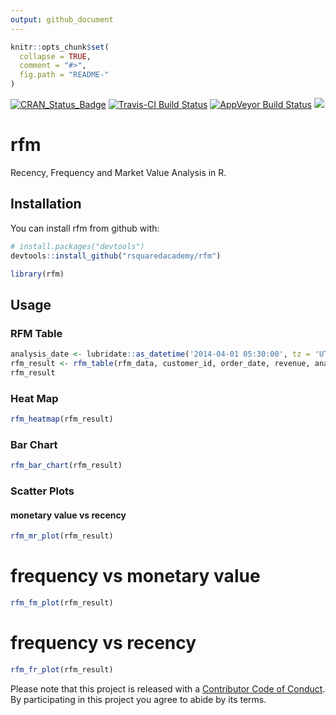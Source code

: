 ```yaml
---
output: github_document
---
```


<!-- README.md is generated from README.Rmd. Please edit that file -->

```r
knitr::opts_chunk$set(
  collapse = TRUE,
  comment = "#>",
  fig.path = "README-"
)
```

[![CRAN\_Status\_Badge](http://www.r-pkg.org/badges/version/rfm)](https://cran.r-project.org/package=rfm) [![Travis-CI Build Status](https://travis-ci.org/rsquaredacademy/rfm.svg?branch=master)](https://travis-ci.org/rsquaredacademy/rfm) [![AppVeyor Build Status](https://ci.appveyor.com/api/projects/status/github/rsquaredacademy/rfm?branch=master&svg=true)](https://ci.appveyor.com/project/rsquaredacademy/rfm) [![](https://cranlogs.r-pkg.org/badges/grand-total/rfm)](https://cran.r-project.org/package=rfm)

# rfm

Recency, Frequency and Market Value Analysis in R.

## Installation

You can install rfm from github with:

```r
# install.packages("devtools")
devtools::install_github("rsquaredacademy/rfm")
```

```r
library(rfm)
```

## Usage

### RFM Table

```r
analysis_date <- lubridate::as_datetime('2014-04-01 05:30:00', tz = 'UTC')
rfm_result <- rfm_table(rfm_data, customer_id, order_date, revenue, analysis_date)
rfm_result
```

### Heat Map

```r
rfm_heatmap(rfm_result)
```

### Bar Chart

```r
rfm_bar_chart(rfm_result)
```

### Scatter Plots

#### monetary value vs recency

```r
rfm_mr_plot(rfm_result)
```

# frequency vs monetary value

```r
rfm_fm_plot(rfm_result)
```

# frequency vs recency

```r
rfm_fr_plot(rfm_result)
```



Please note that this project is released with a [Contributor Code of Conduct](CONDUCT.md). By participating in this project you agree to abide by its terms.
